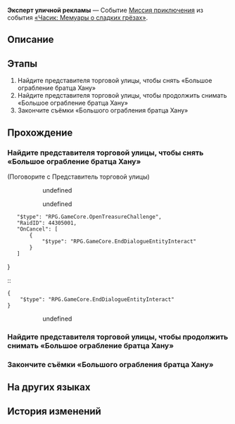 {{Дополнить|Диалоги.}}
{{Миссия Инфобокс
|id              = 8022120
|Название        = 
|Изображение     = Миссия Освоения Эксперт уличной рекламы.png
|Тип             = Миссия приключения
|События         = «Часик: Мемуары о сладких грёзах»
|Глава           = Однажды в... Грёзавиле
|Условия         = Завершена {{cx}}<!--Hidden Mission ID 8022105-->
|Персонажи       = Первопроходец; Представитель торговой улицы
|СтартЛокация    = Тематический парк Студии «Часы»
|Мир             = Пенакония
|Локации         = Тематический парк Студии «Часы»
|Предыдущая      = 
|Следующая       = 
|Награды         = Кредиты*5 000
}}
'''Эксперт уличной рекламы''' — Событие [[Миссия приключения]] из события [[«Часик: Мемуары о сладких грёзах»]].

==Описание==
{{Описание|<!--официальное описание из Перекрёстка судеб-->}}

==Этапы==
# Найдите представителя торговой улицы, чтобы снять «Большое ограбление братца Хану»
# Найдите представителя торговой улицы, чтобы продолжить снимать «Большое ограбление братца Хану»
# Закончите съёмки «Большого ограбления братца Хану»

==Прохождение==
{{Дополнить}}


===Найдите представителя торговой улицы, чтобы снять «Большое ограбление братца Хану»===
{{Описание миссии|локация=Тематический парк Студии «Часы»|Съёмочная группа «Мемуаров о сладких грёзах» приняла предложение о сотрудничестве от торговцев Пенаконии и решила снять рекламу под названием «Большое ограбление братца Хану». Помогите им!}}
{{Диалог Начало}}

;(Поговорите с Представитель торговой улицы)
<!--Unknown TalkSentence: 802213101-->
:<!--Unknown TalkSentence: 802213102-->
::{{Диалог|Стрелка}} undefined
:<!--Unknown TalkSentence: 802213104-->
:<!--Unknown TalkSentence: 802213105-->
:<!--Unknown TalkSentence: 802213106-->
:<!--Unknown TalkSentence: 802213107-->
:<!--Unknown TalkSentence: 802213108-->
<!--Unknown TalkSentence: 802213121-->
::{{Диалог|Стрелка}} undefined
::<pre>{
	"$type": "RPG.GameCore.OpenTreasureChallenge",
	"RaidID": 44305001,
	"OnCancel": [
		{
			"$type": "RPG.GameCore.EndDialogueEntityInteract"
		}
	]
}</pre>
::<pre>{
	"$type": "RPG.GameCore.EndDialogueEntityInteract"
}</pre>
::{{Диалог|Выход}} undefined
{{Диалог Конец}}

===Найдите представителя торговой улицы, чтобы продолжить снимать «Большое ограбление братца Хану»===
{{Диалог Начало}}
{{Диалог Конец}}

===Закончите съёмки «Большого ограбления братца Хану»===
{{Описание миссии|локация=Тематический парк Студии «Часы»|Съёмки «Большого ограбления братца Хану» завершены. Покажите результат заказчику!}}
{{Диалог Начало}}
:{{tx}}
:<!--0.5-second delay-->
<!--Unknown TalkSentence: 802214171-->
{{Диалог Конец}}

==На других языках==
{{На других языках
|en   = Shopping Street Ad Expert
|zhs  = 商店街广告专家
|zht  = 商店街廣告專家
|ja   = 商店街の広告専門家
|ko   = 상점가 광고 전문가
|es   = Exper{{MC|ж=ta|м=to}} en publicidad de la calle comercial
|fr   = Doctorat en publicité mention rue des affaires
|ru   = Эксперт уличной рекламы
|th   = กูรูโฆษณาในย่านการค้า
|vi   = Chuyên Gia Quảng Cáo Phố Thương Mại
|de   = {{MC|ж=Werbespezialistin|м=Werbespezialist}} der Einkaufsstraße
|id   = Ahli Iklan Pusat Perbelanjaan
|pt   = Especialista em Anúncios da Rua Comercial
}}

==История изменений==
{{История изменений|2.7}}
